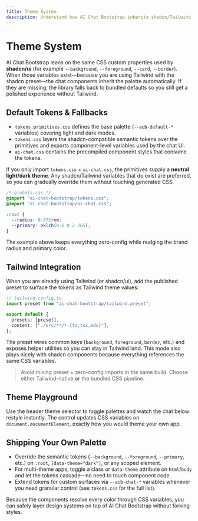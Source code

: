 ```yaml
---
title: Theme System
description: Understand how AI Chat Bootstrap inherits shadcn/Tailwind design tokens, ships a default palette, and how to override them.
---
```



# Theme System

AI Chat Bootstrap leans on the same CSS custom properties used by **shadcn/ui** (for example `--background`, `--foreground`, `--card`, `--border`). When those variables exist—because you are using Tailwind with the shadcn preset—the chat components inherit the palette automatically. If they are missing, the library falls back to bundled defaults so you still get a polished experience without Tailwind.

## Default Tokens & Fallbacks

- `tokens.primitives.css` defines the base palette (`--acb-default-*` variables) covering light and dark modes.
- `tokens.css` layers the shadcn-compatible semantic tokens over the primitives and exports component-level variables used by the chat UI.
- `ai-chat.css` contains the precompiled component styles that consume the tokens.

If you only import `tokens.css` + `ai-chat.css`, the primitives supply a **neutral light/dark theme**. Any shadcn/Tailwind variables that do exist are preferred, so you can gradually override them without touching generated CSS.

```css
/* globals.css */
@import "ai-chat-bootstrap/tokens.css";
@import "ai-chat-bootstrap/ai-chat.css";

:root {
  --radius: 0.875rem;
  --primary: oklch(0.6 0.2 265);
}
```

The example above keeps everything zero-config while nudging the brand radius and primary color.

## Tailwind Integration

When you are already using Tailwind (or shadcn/ui), add the published preset to surface the tokens as Tailwind theme values:

```ts
// tailwind.config.ts
import preset from "ai-chat-bootstrap/tailwind.preset";

export default {
  presets: [preset],
  content: ["./src/**/*.{ts,tsx,mdx}"],
};
```

The preset wires common keys (`background`, `foreground`, `border`, etc.) and exposes helper utilities so you can stay in Tailwind land. This mode also plays nicely with shadcn components because everything references the same CSS variables.

> Avoid mixing preset + zero-config imports in the same build. Choose either Tailwind-native **or** the bundled CSS pipeline.

## Theme Playground

Use the header theme selector to toggle palettes and watch the chat below restyle instantly. The control updates CSS variables on `document.documentElement`, exactly how you would theme your own app.

<ThemePlayground />

## Shipping Your Own Palette

- Override the semantic tokens (`--background`, `--foreground`, `--primary`, etc.) on `:root`, `[data-theme="dark"]`, or any scoped element.
- For multi-theme apps, toggle a class or `data-theme` attribute on `html`/`body` and let the tokens cascade—no need to touch component code.
- Extend tokens for custom surfaces via `--acb-chat-*` variables whenever you need granular control (see `tokens.css` for the full list).

Because the components resolve every color through CSS variables, you can safely layer design systems on top of AI Chat Bootstrap without forking styles.
